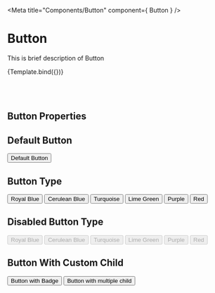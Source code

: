 
<Meta
  title="Components/Button"
  component={ Button }
/>

# Button

This is brief description of Button

<Story name="Button" args={args}>
  {Template.bind({})}
</Story>

<br/>
<br/>
<br/>
<br/>

## Button Properties

<Props story="Button" />

## Default Button

<Preview>
  <Button>Default Button</Button>
</Preview>

## Button Type

<Preview>
  <Button buttonType='royalBlue'>Royal Blue</Button>
  <Button buttonType='ceruleanBlue'>Cerulean Blue</Button>
  <Button buttonType='turquoise'>Turquoise</Button>
  <Button buttonType='limeGreen'>Lime Green</Button>
  <Button buttonType='purple'>Purple</Button>
  <Button buttonType='red'>Red</Button>
</Preview>

## Disabled Button Type

<Preview>
  <Button buttonType='royalBlue' disabled >Royal Blue</Button>
  <Button buttonType='ceruleanBlue' disabled >Cerulean Blue</Button>
  <Button buttonType='turquoise' disabled >Turquoise</Button>
  <Button buttonType='limeGreen' disabled >Lime Green</Button>
  <Button buttonType='purple' disabled >Purple</Button>
  <Button buttonType='red' disabled >Red</Button>
</Preview>

## Button With Custom Child

<Preview>
  <Button>
    <Badge color='red' size='sm' info='7' />
    <span>Button with Badge</span>
  </Button>
  <Button>
    <Badge color='red' size='sm' info='7' />
    <span>Button with multiple child</span>
    <Badge color='red' size='md' />
  </Button>
</Preview>